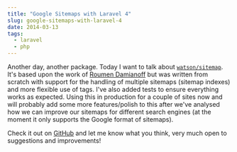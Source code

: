 ```yaml
---
title: "Google Sitemaps with Laravel 4"
slug: google-sitemaps-with-laravel-4
date: 2014-03-13
tags:
  - laravel
  - php
---
```


Another day, another package. Today I want to talk about [`watson/sitemap`](https://github.com/dwightwatson/sitemap). It's based upon the work of [Roumen Damianoff](https://github.com/RoumenDamianoff/laravel-sitemap) but was written from scratch with support for the handling of multiple sitemaps (sitemap indexes) and more flexible use of tags. I've also added tests to ensure everything works as expected. Using this in production for a couple of sites now and will probably add some more features/polish to this after we've analysed how we can improve our sitemaps for different search engines (at the moment it only supports the Google format of sitemaps).

Check it out on [GitHub](https://github.com/dwightwatson/sitemap) and let me know what you think, very much open to suggestions and improvements!
